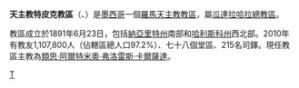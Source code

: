 {{Infobox Roman Catholic diocese
|Roman Catholic Diocese of = 天主教特皮克教區
|Latin name of diocese = Dioecesis Tepicensis
|image = Catedral_de_Tepic,_Nayarit,_MEXICO.jpg
|caption = 聖母無原罪主教座堂
|location = [[墨西哥|墨西哥]]
|territory =[[納亞里特州|納亞里特州]]南部和[[哈利斯科州|哈利斯科州]]西北部
|population = 1,107,800
|rite = 拉丁禮
|patron = 
|province = 瓜達拉哈拉
|established = 1891年
|cathedral = 聖母無原罪主教座堂
|副主教座堂 =
|leadership = 主教
|website =
|教宗 = 
|metropolitan =
|ordinary = 類思·阿爾特米奧·弗洛雷斯·卡爾薩達
|coadjutor bishop = 
|emeritus = 
}}

'''天主教特皮克教區'''（{{lang-la|Dioecesis Tepicensis}}、{{lang-es|Diócesis de Tepic}}）是[[墨西哥|墨西哥]]一個[[羅馬天主教|羅馬天主教]][[教區|教區]]，屬[[天主教瓜達拉哈拉總教區|瓜達拉哈拉總教區]]。

教區成立於1891年6月23日，包括[[納亞里特州|納亞里特州]]南部和[[哈利斯科州|哈利斯科州]]西北部。2010年有教友1,107,800人（佔轄區總人口97.2%）、七十八個堂區、215名司鐸。現任教區主教為[[類思·阿爾特米奧·弗洛雷斯·卡爾薩達|類思·阿爾特米奧·弗洛雷斯·卡爾薩達]]。

{{墨西哥天主教教區}}
[[Category:墨西哥天主教教區|T]]